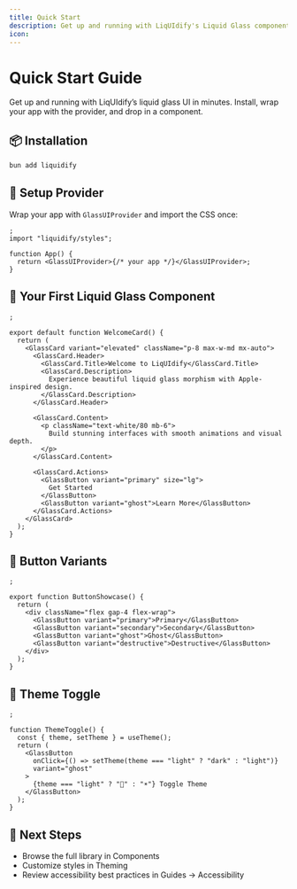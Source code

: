 ```yaml
---
title: Quick Start
description: Get up and running with LiqUIdify's Liquid Glass components in under 5 minutes.
icon:
---
```

# Quick Start Guide

Get up and running with LiqUIdify’s liquid glass UI in minutes. Install, wrap your app with the provider, and drop in a component.

## 📦 Installation

```bash
bun add liquidify
```

## 🎨 Setup Provider

Wrap your app with `GlassUIProvider` and import the CSS once:

```tsx
;
import "liquidify/styles";

function App() {
  return <GlassUIProvider>{/* your app */}</GlassUIProvider>;
}
```

## 🌊 Your First Liquid Glass Component

```tsx
;

export default function WelcomeCard() {
  return (
    <GlassCard variant="elevated" className="p-8 max-w-md mx-auto">
      <GlassCard.Header>
        <GlassCard.Title>Welcome to LiqUIdify</GlassCard.Title>
        <GlassCard.Description>
          Experience beautiful liquid glass morphism with Apple-inspired design.
        </GlassCard.Description>
      </GlassCard.Header>

      <GlassCard.Content>
        <p className="text-white/80 mb-6">
          Build stunning interfaces with smooth animations and visual depth.
        </p>
      </GlassCard.Content>

      <GlassCard.Actions>
        <GlassButton variant="primary" size="lg">
          Get Started
        </GlassButton>
        <GlassButton variant="ghost">Learn More</GlassButton>
      </GlassCard.Actions>
    </GlassCard>
  );
}
```

## 🎯 Button Variants

```tsx
;

export function ButtonShowcase() {
  return (
    <div className="flex gap-4 flex-wrap">
      <GlassButton variant="primary">Primary</GlassButton>
      <GlassButton variant="secondary">Secondary</GlassButton>
      <GlassButton variant="ghost">Ghost</GlassButton>
      <GlassButton variant="destructive">Destructive</GlassButton>
    </div>
  );
}
```

## 🌙 Theme Toggle

```tsx
;

function ThemeToggle() {
  const { theme, setTheme } = useTheme();
  return (
    <GlassButton
      onClick={() => setTheme(theme === "light" ? "dark" : "light")}
      variant="ghost"
    >
      {theme === "light" ? "🌙" : "☀️"} Toggle Theme
    </GlassButton>
  );
}
```

## 🚀 Next Steps

- Browse the full library in Components
- Customize styles in Theming
- Review accessibility best practices in Guides → Accessibility
